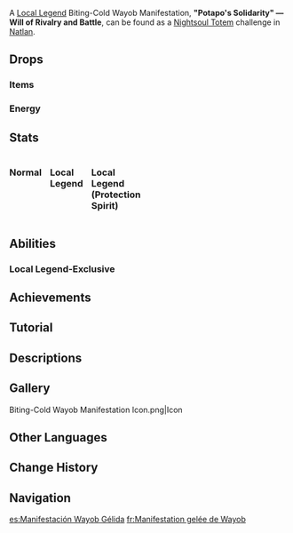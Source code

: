{{Enemy Infobox
|title     = 
|dmgtype   = Cryo
|image     = Enemy Biting-Cold Wayob Manifestation.png
|type      = Elite Enemies
|family    = Mystical Beasts
|group     = Wayob Manifestations
|weakpoint = 
|ability1 = Energy Drain
|ability2 = Ward
}}
{{Enemy Intro}}

A [[Local Legend]] Biting-Cold Wayob Manifestation, '''"Potapo's Solidarity" &mdash; Will of Rivalry and Battle''', can be found as a [[Nightsoul Totem]] challenge in [[Natlan]].

==Drops==
===Items===
{{Drops|Wayob Manifestation}}

===Energy===
{{Energy Drops
|type  = Cryo
|hp1   = 60
|p1    = 1
|hp2   = 0
|p2    = 2
}}

==Stats==
<div style="display:flex; column-gap: 15px; flex-direction: row; flex-wrap: wrap;"><div style="width:min-content;">
===Normal===
{{Enemy Stats
|cryo_res = 50%

|hp_ratio     = 7
|hp_type      = 2
|atk_ratio    = 4.6
|atk_type     = 2
}}
</div><!--
--><div style="width:min-content;">
===Local Legend===
{{Enemy Stats
|cryo_res = 50%

|hp_ratio     = 152
|hp_type      = 2
|atk_ratio    = 9
|atk_type     = 2
}}
</div><!--
--><div style="width:min-content;">
===Local Legend (Protection Spirit)===
{{Enemy Stats
|hp_ratio     = 264
|hp_type      = defending
|atk_ratio    = 10
|atk_type     = 2
}}
</div></div>

==Abilities==
{{Enemy Attacks
|name_1      = Blizzard
|desc_1      = Causes blizzard to rain down in a circular area, repeatedly dealing '''20% ATK''' as {{Color|Cryo DMG}} every '''0.3''' seconds for '''1.5''' seconds. Repeated hits have their DMG reduced according to the [[Damage Sequence]].

|name_2      = Biting Storm
|desc_2      = Releases a windstorm in a cone-shaped area in front of itself, repeatedly dealing '''50% ATK''' as {{Color|Cryo DMG}} every '''0.3''' seconds for '''6''' seconds. Repeated hits have their DMG reduced according to the [[Damage Sequence]].

|name_3      = Rupturing Blast
|desc_3      = Charges and fires a beam of energy, dealing '''70% ATK''' as {{Color|Cryo DMG}}.
* '''Local Legend:''' Fires 5 beams in succession.

|name_4      = Arena: Moment of Trial
|desc_4      = Deploys an Arena and gains a non-elemental shield equal to '''111.4%''' of the Wayob Manifestation's Max [[HP]] which can be destroyed by dealing DMG.
* While the Arena is active:
** Characters within it lose all [[Energy]] and cannot gain Energy.
** Characters within it deal '''120%''' increased DMG, and [[Nightsoul's Blessing|Nightsoul]]-aligned DMG is additionally increased by '''60%'''.
** The Wayob Manifestation summons falling hailstones that spread outward in a X-shaped pattern 4 times, each dealing '''50% ATK''' as {{Color|Cryo DMG}}.
* If the Arena's duration ends and the shield is not destroyed, the Wayob Manifestation causes a massive blast, dealing '''100% ATK''' as {{Color|Cryo DMG}}, and converts the remaining percentage of its shield to a {{Frozen}} elemental shield.{{Elemental Shield Data|Cryo|48|Maximum}}
* If the non-elemental shield is destroyed before the Arena's duration ends, a massive amount of Elemental Particles will spawn, restoring '''90''' base Energy. The actual amount restored will vary based on [[Energy Recharge]], whether the character is on or off-field, and the number of characters in the party.
* When either shield is active, the Wayob Manifestation is immune to all DMG.
* When either shield is destroyed, the Wayob Manifestation becomes paralyzed for 5 seconds.
* '''Local Legend:''' This ability is disabled.
|file_4      = Biting-Cold Wayob Manifestation Arena Moment of Trial
}}

===Local Legend-Exclusive===
{{Enemy Attacks
|name_1      = Penetrating Chill
|desc_1      = Charges before releasing a blast across the entire arena that causes the active character to lose '''60%''' of their Max HP. This will bypass i-frames.

|name_2      = Protection Spirit
|desc_2      = Creates an inactive Protection Spirit. When any character in the party restores HP, the Protection Spirit will also restore the same amount of HP.
* When healed to maximum, the Protection Spirit will become active and attack the Wayob, using '''Pierce: Binding of Dawn and Dusk's Breaking''' that deals '''0.5%''' of the Wayob Manifestation's Max HP as {{Color|True Physical DMG}} every '''0.5s'''.
* If the total healing received exceeds '''175%''' of the Protection Spirit's Max HP, the DMG dealt by Pierce: Binding of Dawn and Dusk's Breaking will be increased to '''0.875%''' of the Wayob Manifestation's Max HP.
* If the total healing received exceeds '''250%''' of the Protection Spirit's Max HP, the attack will be upgraded to '''Decisive: Binding of Dawn and Dusk's Breaking''', which has its DMG increased to '''1.25%''' of the Wayob Manifestation's Max HP.
* If the Protection Spirit is defeated, it will deal '''300% ATK''' as {{Color|Cryo DMG}} to the Wayob Manifestation.
}}

==Achievements==
{{Achievement Topic Table|topic=Biting-Cold Wayob Manifestation}}

==Tutorial==
{{Tutorial|Biting-Cold Wayob Manifestation}}

==Descriptions==
{{Description|The Masters of the Night-Wind believe in and worship the Wayob, which manifests upon the land with the power of totems and Nightsouls.<br>The Masters of the Night-Wind have tried using many mediums to communicate with the Night Kingdom. Eventually, they discovered that the medium that allowed them to establish the most stable connection with the Wayob was obsidian. This may explain why, over the ages, Wayob Manifestations have taken on a form that resembles a stone statue. The Masters of the Night-Wind believe their Wayob has the power to control the process of freezing and crystallization, and can also command both fixedness and mutability.|[[Archive]]}}

==Gallery==
<gallery>
Biting-Cold Wayob Manifestation Icon.png|Icon
</gallery>

==Other Languages==
{{Other Languages
|en       = Biting-Cold Wayob Manifestation
|zhs      = 凛冽·大灵显化身
|zhs_rm   = 
|zht      = 凜冽·大靈顯化身
|zht_rm   = 
|zh_tl    = 
|ja       = 凛烈・大霊の化身
|ja_rm    = Rinretsu - Tairei no Keshin
|ja_tl    = 
|ko       = 한기·대영혼의 화신
|ko_rm    = 
|ko_tl    = 
|es       = Manifestación Wayob Gélida
|es_tl    = Icy Wayob Manifestation
|fr       = Manifestation gelée de Wayob
|fr_tl    = Frozen Wayob Manifestation
|ru       = Воплощение Вайоб пронизывающего хлада
|ru_tl    = {{Lex|Wayob Manifestation|ru}} of Piercing Cold
|th       = Biting-Cold Wayob Manifestation
|vi       = Hóa Thân Wayob - Băng Giá
|vi_tl    = 
|de       = Eisbeißer – Wayob-Verkörperung
|de_tl    = 
|id       = Biting-Cold: Wayob Manifestation
|id_tl    = 
|pt       = Frio Congelante: Manifestação Wayob
|pt_tl    = 
|tr       = Isıran Soğuk Wayob Tezahürü
|tr_tl    = 
|it       = Manifestazione gelida della Wayob
|it_tl    = 
}}

==Change History==
{{Change History|5.2}}

==Navigation==
{{Enemy Navbox|Elite}}

[[es:Manifestación Wayob Gélida]]
[[fr:Manifestation gelée de Wayob]]